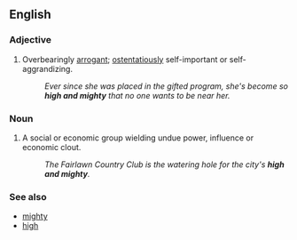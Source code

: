 ==English==
===Adjective===
{{en-adj|[[high and mightier]] or '''more high and mighty'''|[[high and mightiest]] or '''most high and mighty'''}}
# Overbearingly [[arrogant]]; [[ostentatiously]] self-important or self-aggrandizing.
#: ''Ever since she was placed in the gifted program, she's become so '''high and mighty''' that no one wants to be near her.''

===Noun===
{{en-noun|-}}
# A social or economic group wielding undue power, influence or economic clout.
#: ''The Fairlawn Country Club is the watering hole for the city's '''high and mighty'''.''

===See also===
* [[mighty]]
* [[high]]